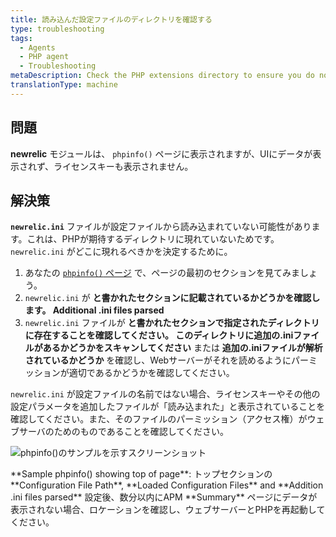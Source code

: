 ```yaml
---
title: 読み込んだ設定ファイルのディレクトリを確認する
type: troubleshooting
tags:
  - Agents
  - PHP agent
  - Troubleshooting
metaDescription: Check the PHP extensions directory to ensure you do not have a non-standard installation for the New Relic PHP agent.
translationType: machine
---
```


## 問題

**newrelic** モジュールは、 `phpinfo()` ページに表示されますが、UIにデータが表示されず、ライセンスキーも表示されません。

## 解決策

**`newrelic.ini`** ファイルが設定ファイルから読み込まれていない可能性があります。これは、PHPが期待するディレクトリに現れていないためです。 `newrelic.ini` がどこに現れるべきかを決定するために。

1. あなたの [`phpinfo()` ページ](/docs/php/php-kb-103) で、ページの最初のセクションを見てみましょう。
2. `newrelic.ini` が **と書かれたセクションに記載されているかどうかを確認します。 Additional .ini files parsed**
3. `newrelic.ini` ファイルが **と書かれたセクションで指定されたディレクトリに存在することを確認してください。 このディレクトリに追加の.iniファイルがあるかどうかをスキャンしてください** または **追加の.iniファイルが解析されているかどうか** を確認し、Webサーバーがそれを読めるようにパーミッションが適切であるかどうかを確認してください。

`newrelic.ini` が設定ファイルの名前ではない場合、ライセンスキーやその他の設定パラメータを追加したファイルが「読み込まれた」と表示されていることを確認してください。また、そのファイルのパーミッション（アクセス権）がウェブサーバのためのものであることを確認してください。

![phpinfo()のサンプルを示すスクリーンショット](./images/doc_example_phpinfo_top_0.png "doc_example_phpinfo_top_0.png")

<figcaption>
  **Sample phpinfo() showing top of page**: トップセクションの **Configuration File Path**, **Loaded Configuration Files** and **Addition .ini files parsed** 設定後、数分以内にAPM **Summary** ページにデータが表示されない場合、ロケーションを確認し、ウェブサーバーとPHPを再起動してください。
</figcaption>